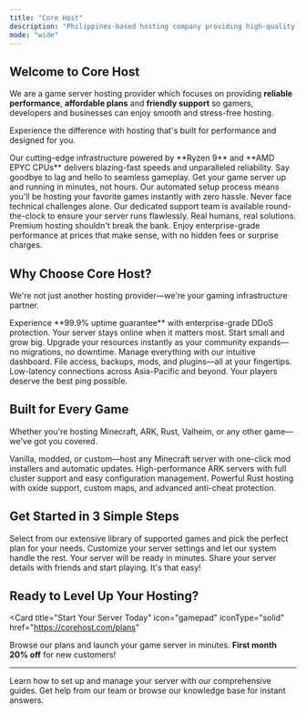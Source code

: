 ```yaml
---
title: "Core Host"
description: "Philippines-based hosting company providing high-quality game server hosting."
mode: "wide"
---
```


## Welcome to **Core Host**

We are a game server hosting provider which focuses on providing **reliable performance**, **affordable plans** and **friendly support** so gamers, developers and businesses can enjoy smooth and stress-free hosting. 

Experience the difference with hosting that's built for performance and designed for you.

<AccordionGroup>
  <Accordion title="Lightning-Fast Performance" icon="rocket" iconType="solid">
    Our cutting-edge infrastructure powered by **Ryzen 9** and **AMD EPYC CPUs** delivers blazing-fast speeds and unparalleled reliability. Say goodbye to lag and hello to seamless gameplay.
  </Accordion>
  
  <Accordion title="Instant Setup & Deploy" icon="bolt" iconType="solid">
    Get your game server up and running in minutes, not hours. Our automated setup process means you'll be hosting your favorite games instantly with zero hassle.
  </Accordion>
  
  <Accordion title="24/7 Expert Support" icon="headset" iconType="solid">
    Never face technical challenges alone. Our dedicated support team is available round-the-clock to ensure your server runs flawlessly. Real humans, real solutions.
  </Accordion>
  
  <Accordion title="Affordable & Transparent Pricing" icon="dollar-sign" iconType="solid">
    Premium hosting shouldn't break the bank. Enjoy enterprise-grade performance at prices that make sense, with no hidden fees or surprise charges.
  </Accordion>
</AccordionGroup>

## Why Choose Core Host?

We're not just another hosting provider—we're your gaming infrastructure partner.

<CardGroup cols={2}>
  <Card title="Unbeatable Uptime" icon="shield-check" iconType="solid">
    Experience **99.9% uptime guarantee** with enterprise-grade DDoS protection. Your server stays online when it matters most.
  </Card>
  
  <Card title="Scale Effortlessly" icon="chart-line" iconType="solid">
    Start small and grow big. Upgrade your resources instantly as your community expands—no migrations, no downtime.
  </Card>
  
  <Card title="Full Control Panel" icon="sliders" iconType="solid">
    Manage everything with our intuitive dashboard. File access, backups, mods, and plugins—all at your fingertips.
  </Card>
  
  <Card title="Global Network" icon="globe" iconType="solid">
    Low-latency connections across Asia-Pacific and beyond. Your players deserve the best ping possible.
  </Card>
</CardGroup>

## Built for Every Game

Whether you're hosting Minecraft, ARK, Rust, Valheim, or any other game—we've got you covered.

<CardGroup cols={3}>
  <Card title="Minecraft" icon="cube">
    Vanilla, modded, or custom—host any Minecraft server with one-click mod installers and automatic updates.
  </Card>
  
  <Card title="ARK: Survival" icon="dragon">
    High-performance ARK servers with full cluster support and easy configuration management.
  </Card>
  
  <Card title="Rust" icon="shield">
    Powerful Rust hosting with oxide support, custom maps, and advanced anti-cheat protection.
  </Card>
</CardGroup>

## Get Started in 3 Simple Steps

<Steps>
  <Step title="Choose Your Game">
    Select from our extensive library of supported games and pick the perfect plan for your needs.
  </Step>
  
  <Step title="Configure & Deploy">
    Customize your server settings and let our system handle the rest. Your server will be ready in minutes.
  </Step>
  
  <Step title="Invite & Play">
    Share your server details with friends and start playing. It's that easy!
  </Step>
</Steps>

## Ready to Level Up Your Hosting?

<Card 
  title="Start Your Server Today" 
  icon="gamepad" 
  iconType="solid"
  href="https://corehost.com/plans"
>
  Browse our plans and launch your game server in minutes. **First month 20% off** for new customers!
</Card>

---

<CardGroup cols={2}>
  <Card title="Documentation" icon="book" href="/docs">
    Learn how to set up and manage your server with our comprehensive guides.
  </Card>
  
  <Card title="Support Center" icon="life-ring" href="/support">
    Get help from our team or browse our knowledge base for instant answers.
  </Card>
</CardGroup>